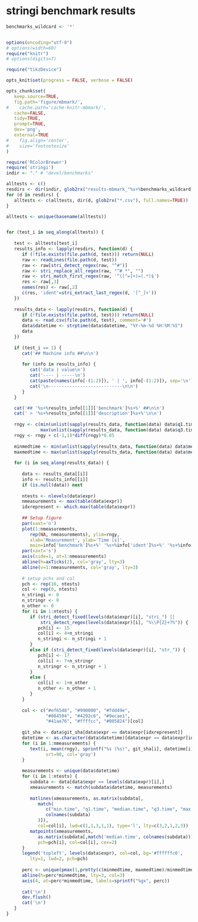 # stringi benchmark results #

```r


benchmarks_wildcard <- '*'


options(encoding="utf-8")
# options(width=60)
require("knitr")
# options(digits=7)

require("tikzDevice")

opts_knit$set(progress = FALSE, verbose = FALSE)

opts_chunk$set(
   keep.source=TRUE,
   fig.path='figure/mbmark/',
#    cache.path='cache-knitr-mbmark/',
   cache=FALSE,
   tidy=TRUE,
   prompt=TRUE,
   dev='png',
   external=TRUE
#    fig.align='center',
#    size='footnotesize'
)
```


```r
require('RColorBrewer')
require('stringi')
indir <- "." # "devel/benchmarks"

alltests <- c()
resdirs <- dir(indir, glob2rx("results-mbmark_"%s+%benchmarks_wildcard), full.names=TRUE)
for (d in resdirs) {
   alltests <- c(alltests, dir(d, glob2rx("*.csv"), full.names=TRUE))
}

alltests <- unique(basename(alltests))


for (test_i in seq_along(alltests)) {
   
   test <- alltests[test_i]
   results_info <- lapply(resdirs, function(d) {
      if (!file.exists(file.path(d, test))) return(NULL)
      raw <- readLines(file.path(d, test))
      raw <- raw[stri_detect_regex(raw, "^#")]
      raw <- stri_replace_all_regex(raw, "^# *", "")
      raw <- stri_match_first_regex(raw, '^([^=]+)=(.*)$')
      res <- raw[,3]
      names(res) <- raw[,2]
      c(res, 'ident'=stri_extract_last_regex(d, '[^_]+'))
   })
   
   results_data <- lapply(resdirs, function(d) {
      if (!file.exists(file.path(d, test))) return(NULL)
      data <- read.csv(file.path(d, test), comment='#')      
      data$datetime <- strptime(data$datetime, "%Y-%m-%d %H:%M:%S")
      data
   })
   
   if (test_i == 1) {
      cat('## Machine info ##\n\n')
      
      for (info in results_info) {
         cat('data | value\n')
         cat('---- | -----\n')
         cat(paste(names(info[-(1:2)]), ' | ', info[-(1:2)]), sep='\n')
         cat('\n----------------------------\n\n')
      }
   }

   cat('## '%s+%results_info[[1]]['benchmark']%s+%' ##\n\n')
   cat(' > '%s+%results_info[[1]]['description']%s+%'\n\n')
   
   rngy <- c(min(unlist(sapply(results_data, function(data) data$q1.time))),
             max(unlist(sapply(results_data, function(data) data$q3.time))))
   rngy <- rngy + c(-1,1)*diff(rngy)*0.05
   
   minmedtime <- min(unlist(sapply(results_data, function(data) data$median.time)))
   maxmedtime <- max(unlist(sapply(results_data, function(data) data$median.time)))
   
   for (i in seq_along(results_data)) {
      
      data <- results_data[[i]]
      info <- results_info[[i]]
      if (is.null(data)) next
      
      ntests <- nlevels(data$expr)
      nmeasurements <- max(table(data$expr))
      idxrepresent <- which.max(table(data$expr))
      
      ## Setup figure
      par(xaxt='n')
      plot(1:nmeasurements,
         rep(NA, nmeasurements), ylim=rngy,
         xlab='Measurement', ylab='Time [s]',
         main=info['benchmark']%s+%' '%s+%info['ident']%s+%' '%s+%info['LC_CTYPE'])
      par(xaxt='s')
      axis(side=1, at=1:nmeasurements)
      abline(h=axTicks(2), col='gray', lty=3)
      abline(v=1:nmeasurements, col='gray', lty=3)
      
      # setup pchs and col
      pch <- rep(16, ntests)
      col <- rep(0, ntests)
      n_stringi <- 0
      n_stringr <- 0
      n_other <- 0
      for (i in 1:ntests) {
         if (stri_detect_fixed(levels(data$expr)[i], "stri_") ||
             stri_detect_regex(levels(data$expr)[i], "%\\P{Z}+?%")) {
            pch[i] <- 15
            col[i] <- 4+n_stringi
            n_stringi <- n_stringi + 1
         }
         else if (stri_detect_fixed(levels(data$expr)[i], "str_")) {
            pch[i] <- 17
            col[i] <- 7+n_stringr
            n_stringr <- n_stringr + 1
         }
         else {
            col[i] <- 1+n_other
            n_other <- n_other + 1
         }
      }
   
      col <- c("#ef6548", "#990000", "#fdd49e",
               "#084594", "#4292c6", "#9ecae1",
               "#41ae76", "#ffffcc", "#005824")[col]
      
      git_sha <- data$git_sha[data$expr == data$expr[idxrepresent]]
      datetime <- as.character(data$datetime)[data$expr == data$expr[idxrepresent]]
      for (i in 1:nmeasurements) {
         text(i, mean(rngy), sprintf("%s (%s)", git_sha[i], datetime[i]),
               srt=90, col='gray')
      }
      
      measurements <- unique(data$datetime)
      for (i in 1:ntests) {
         subdata <- data[data$expr == levels(data$expr)[i],]
         xmeasurements <- match(subdata$datetime, measurements)
         
         matlines(xmeasurements, as.matrix(subdata[,
            match(
               c("min.time", "q1.time", "median.time", "q3.time", "max.time"),
               colnames(subdata)
            )]),
            col=col[i], lwd=c(1,1,3,1,1), type='l', lty=c(3,2,1,2,3))
         matpoints(xmeasurements,
            as.matrix(subdata[,match('median.time', colnames(subdata))]),
            pch=pch[i], col=col[i], cex=2)
      }
      legend('topleft', levels(data$expr), col=col, bg='#ffffffc0',
         lty=1, lwd=2, pch=pch)
      
      perc <- unique(pmax(1,pretty(c(minmedtime, maxmedtime)/minmedtime)))
      abline(h=perc*minmedtime, lty=3, col=3)
      axis(4, at=perc*minmedtime, labels=sprintf("%gx", perc))
      
      cat('\n')
      dev.flush()
      cat('\n')   
   }
}
```
